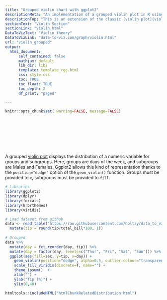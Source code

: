 ```yaml
---
title: "Grouped violin chart with ggplot2"
descriptionMeta: "An implementation of a grouped violin plot in R using the ggplot2 library. Reproducible code and explanations provided."
descriptionTop: "This is an extension of the classic [violin plot](violin plot.html). Here, data are organized in groups and subgroups, allowing to build a grouped violin chart. Chart is implemented using <code>R</code> and  the [ggplot2 library](ggplot2.html)."
sectionText: "Violin Section"
sectionLink: "violin.html"
DataToVizText: "Violin theory"
DataToVizLink: "data-to-viz.com/graph/violin.html"
url: "violin_grouped"
output:
  html_document:
      self_contained: false    
      mathjax: default
      lib_dir: libs
      template: template_rgg.html
      css: style.css
      toc: TRUE
      toc_float: TRUE
      toc_depth: 2
      df_print: "paged"

---
```



```r
knitr::opts_chunk$set( warning=FALSE, message=FALSE)
```


<div class="container" style="padding-top: 100px">


A grouped [violin plot](violin.html) displays the distribution of a numeric variable for groups and subgroups. Here, groups are days of the week, and subgroups are Males and Females. Ggplot2 allows this kind of representation thanks to the `position="dodge"` option of the `geom_violin()` function. Groups must be provided to `x`, subgroups must be provided to `fill`.

```r
# Libraries
library(ggplot2)
library(dplyr)
library(forcats)
library(hrbrthemes)
library(viridis)

# Load dataset from github
data <- read.table("https://raw.githubusercontent.com/holtzy/data_to_viz/master/Example_dataset/10_OneNumSevCatSubgroupsSevObs.csv", header=T, sep=",") %>%
  mutate(tip = round(tip/total_bill*100, 1))
  
# Grouped
data %>%
  mutate(day = fct_reorder(day, tip)) %>%
  mutate(day = factor(day, levels=c("Thur", "Fri", "Sat", "Sun"))) %>%
  ggplot(aes(fill=sex, y=tip, x=day)) + 
    geom_violin(position="dodge", alpha=0.5, outlier.colour="transparent") +
    scale_fill_viridis(discrete=T, name="") +
    theme_ipsum()  +
    xlab("") +
    ylab("Tip (%)") +
    ylim(0,40)
```













<!-- Close container -->
</div>




```r
htmltools::includeHTML("htmlChunkRelatedDistribution.html")
```
